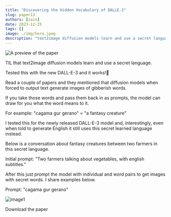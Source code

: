 ```yaml
---
title: "Discovering the Hidden Vocabulary of DALLE-2"
slug: paper13
authors: [zain]
date: 2023-12-25
tags: []
image: ./img/hero.jpeg
description: "text2image diffusion models learn and use a secret language."
---
```

![A preview of the paper](./img/hero.jpeg)

<!-- truncate -->


TIL that text2image diffusion models learn and use a secret language.

Tested this with the new DALL-E-3 and it works!🤯

Read a couple of papers and they mentioned that diffusion models when forced to output text generate images of gibberish words.

If you take those words and pass them back in as prompts, the model can draw for you what the word means to it.

For example: "cagama gur gerano" = "a fantasy creature"

I tested this for the newly released DALL-E-3 model and, interestingly, even when told to generate English it still uses this secret learned language instead.

Below is a conversation about fantasy creatures between two farmers in this secret language.

Initial prompt: "Two farmers talking about vegetables, with english subtitles."

After this just prompt the model with individual and word pairs to get images with secret words. I share examples below.

Prompt: "cagama gur gerano"

![image1](./img/img1.jpeg)

<p>
  <DownloadButton link={require('./download/2206.00169.pdf').default}>Download the paper</DownloadButton>
</p>

<!-- We could create a specific template for Paper Review's -->

<WhatNext />
